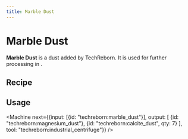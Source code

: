 ```yaml
---
title: Marble Dust
---
```


<ItemImage file="marble_dust" alt="Marble Dust" size="200" />

# Marble Dust

**Marble Dust** is a dust added by TechReborn. It is used for further processing in <McItem slug="techreborn:industrial_centrifuge" />.

## Recipe

<CraftingTable recipe="input techreborn:small_pile_of_marble_dust techreborn:small_pile_of_marble_dust air input techreborn:small_pile_of_marble_dust techreborn:small_pile_of_marble_dust air input air air air output techreborn:marble_dust"/>

## Usage

<CraftingTable recipe="input air air air input air techreborn:marble_dust air input air air air output techreborn:small_pile_of_marble_dust,4"/>

<Machine next={{input: [{id: "techreborn:marble_dust"}], output: [
  {id: "techreborn:magnesium_dust"},
  {id: "techreborn:calcite_dust", qty: 7}
], tool: "techreborn:industrial_centrifuge"}} />
